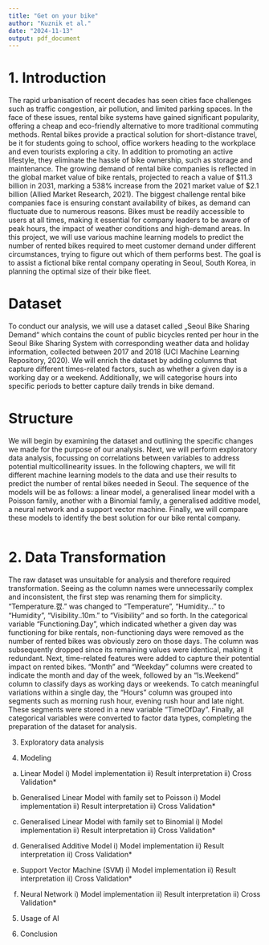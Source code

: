 ```yaml
---
title: "Get on your bike"
author: "Kuznik et al."
date: "2024-11-13"
output: pdf_document
---
```


# 1. Introduction 
The rapid urbanisation of recent decades has seen cities face challenges such as traffic congestion, air pollution, and limited parking spaces. In the face of these issues, rental bike systems have gained significant popularity, offering a cheap and eco-friendly alternative to more traditional commuting methods. Rental bikes provide a practical solution for short-distance travel, be it for students going to school, office workers heading to the workplace and even tourists exploring a city. In addition to promoting an active lifestyle, they eliminate the hassle of bike ownership, such as storage and maintenance. The growing demand of rental bike companies is reflected in the global market value of bike rentals, projected to reach a value of $11.3 billion in 2031, marking a 538% increase from the 2021 market value of $2.1 billion (Allied Market Research, 2021).
	The biggest challenge rental bike companies face is ensuring constant availability of bikes, as demand can fluctuate due to  numerous reasons. Bikes must be readily accessible to users at all times, making it essential for company leaders to be aware of peak hours, the impact of weather conditions and high-demand areas. In this project, we will use various machine learning models to predict the number of rented bikes required to meet customer demand under different circumstances, trying to figure out which of them performs best. The goal is to assist a fictional bike rental company operating in Seoul, South Korea, in planning the optimal size of their bike fleet.

# Dataset
To conduct our analysis, we will use a dataset called „Seoul Bike Sharing Demand“ which contains the count of public bicycles rented per hour in the Seoul Bike Sharing System with corresponding weather data and holiday information, collected between 2017 and 2018 (UCI Machine Learning Repository, 2020). We will enrich the dataset by adding columns that capture different times-related factors, such as whether a given day is a working day or a weekend. Additionally, we will categorise hours into specific periods to better capture daily trends in bike demand. 

# Structure
We will begin by examining the dataset and outlining the specific changes we made for the purpose of our analysis. Next, we will perform exploratory data analysis, focussing on correlations between variables to address potential multicollinearity issues. In the following chapters, we will fit different machine learning models to the data and use their results to predict the number of rental bikes needed in Seoul. The sequence of the models will be as follows: a linear model, a generalised linear model with a Poisson family, another with a Binomial family, a generalised additive model, a neural network and a support vector machine. Finally, we will compare these models to identify the best solution for our bike rental company.

```r


```

# 2. Data Transformation
The raw dataset was unsuitable for analysis and therefore required transformation. Seeing as the column names were unnecessarily complex and inconsistent, the first step was renaming them for simplicity. "Temperature.캜." was changed to "Temperature", "Humidity..." to "Humidity", "Visibility..10m." to "Visibility" and so forth. In the categorical variable "Functioning.Day", which indicated whether a given day was functioning for bike rentals, non-functioning days were removed as the number of rented bikes was obviously zero on those days. The column was subsequently dropped since its remaining values were identical, making it redundant.
  Next, time-related features were added to capture their potential impact on rented bikes. "Month" and "Weekday" columns were created to indicate the month and day of the week, followed by an "Is.Weekend" column to classify days as working days or weekends. To catch meaningful variations within a single day, the "Hours" column was grouped into segments such as morning rush hour, evening rush hour and late night. These segments were stored in a new variable "TimeOfDay". Finally, all categorical variables were converted to factor data types, completing the preparation of the dataset for analysis.


3. Exploratory data analysis

4. Modeling 
  a) Linear Model
    i) Model implementation
    ii) Result interpretation
    ii) Cross Validation*

  b) Generalised Linear Model with family set to Poisson
    i) Model implementation
    ii) Result interpretation
    ii) Cross Validation*
    
  c) Generalised Linear Model with family set to Binomial
    i) Model implementation
    ii) Result interpretation
    ii) Cross Validation*
    
  d) Generalised Additive Model
    i) Model implementation
    ii) Result interpretation
    ii) Cross Validation*

  e) Support Vector Machine (SVM)
    i) Model implementation
    ii) Result interpretation
    ii) Cross Validation*

  f) Neural Network
    i) Model implementation
    ii) Result interpretation
    ii) Cross Validation*

5. Usage of AI

6. Conclusion
